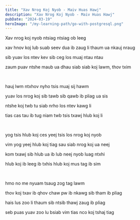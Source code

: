 ```yaml
---
title: "Xav Nrog Koj Nyob - Maiv Huas Hawj"
description: "Xav Nrog Koj Nyob - Maiv Huas Hawj"
pubDate: "2024-03-19"
heroImage: "/my-learning-path/go-with-postgresql.png"
---
```


Xav nrog koj nyob ntsiag ntsiag ob leeg

xav hnov koj lub suab seev dua ib zaug li thaum ua nkauj nraug

sib yuav los ntev kev sib ceg los muaj ntau ntau

zaum puav ntshe maub ua dhau siab siab koj lawm, thov txim

<br />

hauj lwm ntxhov nyho tsis muaj sij hawm

yuav los nrog koj sib tawb sib qawb ib pliag ua sis

ntshe koj twb tu siab nrho los ntev kawg li

tias cas tau ib tug niam twb tsis txawj hlub koj li

<br />

yog tsis hlub koj ces yeej tsis los nrog koj nyob

vim yog yeej hlub koj tiag sau siab nrog koj ua neej

kom txawj sib hlub ua ib lub neej nyob luag ntxhi

hlub koj ib leeg ib txhis hlub koj mus tag ib sim

<br />

hmo no me nyuam tsaug zog tag lawm

thov koj txav ib qhov chaw pw ib nkawg sib tham ib pliag

hais lus zoo li thaum sib ntsib thawj zaug ib pliag

seb puas yuav zoo lu bsiab vim tias nco koj tshaj tiag
